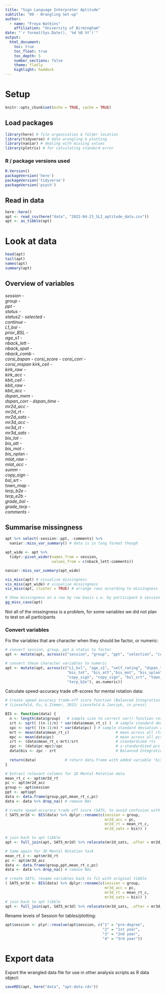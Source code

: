 ```yaml
---
title: "Sign Language Interpreter Aptitude"
subtitle: "00 - Wrangling Set-up"
author:
  - name: "Freya Watkins"
    affiliation: "University of Birmingham"
date: "`r format(Sys.Date(), '%d %B %Y')`"
output:
  html_document:
    toc: true
    toc_float: true
    toc_depth: 5
    number_sections: false
    theme: flatly
    highlight: haddock
---
```


# Setup
```r
knitr::opts_chunk$set(echo = TRUE, cache = TRUE)
```

## Load packages
```r
library(here) # file organisation & folder location
library(tidyverse) # data wrangling & plotting
library(naniar) # dealing with missing values
library(plotrix) # for calculating standard error
```

### R / package versions used
```r
R.Version() 
packageVersion('here')
packageVersion('tidyverse')
packageVersion('psych')
```

## Read in data
```r
here::here()
apt <- read_csv(here("data", "2022-04-23_SLI_aptitude_data.csv"))
apt <- as_tibble(apt)
```

# Look at data
```r
head(apt)
tail(apt)
names(apt)
summary(apt)
```

## Overview of variables
*session* -     
*group* -       
*ppt* -         
*status* -  
*status2* -
*selected* -    
*continue* -    
*L1_bsl* -      
*prior_BSL* -  
*age_s1* -      
*nback_lett* -  
*nback_spat* -  
*nback_comb* -  
*corsi_bspan* - 
*corsi_score* - 
*corsi_corr* -  
*corsi_mspan*
*kirk_ceil* -   
*kirk_raw* -    
*kirk_acc* -    
*kbit_ceil* -   
*kbit_raw* -    
*kbit_acc* -    
*dspan_mem* -   
*dspan_corr* - 
*dspan_time* -  
*mr2d_acc* -    
*mr2d_rt* -     
*mr2d_sats* -   
*mr3d_acc* -    
*mr3d_rt* -     
*mr3d_sats* -   
*bis_tot* -    
*bis_att* -     
*bis_mot* -     
*bis_nplan* -   
*mlat_raw* -    
*mlat_acc* -    
*summ* -        
*copy_sign* -   
*bsl_srt* -    
*town_map* -    
*terp_b2e* -    
*terp_e2b* -    
*grade_bsl* -   
*grade_terp* -  
*comments* - 


## Summarise missingness
```r
apt %>% select(-session:-ppt, -comments) %>% 
  naniar::miss_var_summary() # data is in long format though

apt_wide <- apt %>% 
  tidyr::pivot_wider(names_from = session, 
                     values_from = c(nback_lett:comments))

naniar::miss_var_summary(apt_wide)

vis_miss(apt) # visualise missingness
vis_miss(apt_wide) # visualise missingness
vis_miss(apt, cluster = TRUE) # arrange rows according to missingness

# Show missingness on a row by row basis i.e. by participant & session
gg_miss_case(apt)
```
Not all of the missingness is a problem, for some variables we did not plan to test on all participants

### Convert variables   

Fix the variables that are character when they should be factor, or numeric:  
```r
# convert session, group, ppt & status to factor
apt <- mutate(apt, across(c("session", "group", "ppt", "selection", "continuation"), factor))

# convert these character variables to numeric
apt <- mutate(apt, across(c("L1_bsl", "age_s1", "self_rating", "dspan_time",
                            "bis_tot", "bis_att","bis_mot", "bis_nplan", "summ",
                            "copy_sign", "copy_sign", "bsl_srt", "town_map",
                            "terp_b2e"), as.numeric))
```


Calculate speed-accuracy trade off-scores for mental rotation data:
```r
# Create speed accuracy trade-off score function (Balanced Integration Score; BIS)
# (Liesefeld, Fu, & Zimmer, 2015; Liesefeld & Janczyk, in press)

BIS <- function(data) {
  n <- length(data$group)   # sample size to correct var()-function result (which uses n-1)
  srt <- sqrt( ((n-1)/n) * var(data$mean_rt_c) )  # sample standard deviation across all rts
  spc <- sqrt( ((n-1)/n) * var(data$pc) ) # sample standard deviation across all rts
  mrt <- mean(data$mean_rt_c)                     # mean across all rts
  mpc <- mean(data$pc)                            # mean across all pcs
  zrt <- (data$mean_rt_c-mrt)/srt                 # standardized rts
  zpc <- (data$pc-mpc)/spc                        # z-standardized pcs
  data$bis <- zpc - zrt                           # Balanced Integration Score
  
  return(data)             # return data.frame with added variable 'bis'
}

# Extract relevant columns for 2D Mental Rotation data
mean_rt_c <- apt$mr2d_rt 
pc <- apt$mr2d_acc
group <- apt$session
ppt <- apt$ppt
data <- data.frame(group,ppt,mean_rt_c,pc)
data <- data %>% drop_na() # remove NAs

# create speed-accuracy trade off score (SATS, to avoid confusion with Baratt Impulsivity Scale), rename variables back to fit with original tibble
( SATS_mr2d <- BIS(data) %>% dplyr::rename(c(session = group, 
                                             mr2d_acc = pc,
                                             mr2d_rt = mean_rt_c,
                                             mr2d_sats = bis)) ) 

# join back to apt tibble
apt <- full_join(apt, SATS_mr2d) %>% relocate(mr2d_sats, .after = mr2d_rt )

# Same again for 3D Mental Rotation task
mean_rt_c <- apt$mr3d_rt 
pc <- apt$mr3d_acc
data <- data.frame(group,ppt,mean_rt_c,pc)
data <- data %>% drop_na() # remove NAs

# create SATS; rename variables back to fit with original tibble
( SATS_mr3d <- BIS(data) %>% dplyr::rename(c(session = group, 
                                             mr3d_acc = pc,
                                             mr3d_rt = mean_rt_c,
                                             mr3d_sats = bis)) ) 
# join back to apt tibble
apt <- full_join(apt, SATS_mr3d) %>% relocate(mr3d_sats, .after = mr3d_rt )
```

Rename levels of Session for tables/plotting:  
```r
apt$session <- plyr::revalue(apt$session, c("1" = "pre-degree", 
                                            "2" = "1st year", 
                                            "3" = "2nd year",
                                            "4" = "3rd year"))
```

# Export data 
Export the wrangled data file for use in other analysis scripts as R data object:
```r
saveRDS(apt, here("data", "apt-data.rds"))
```